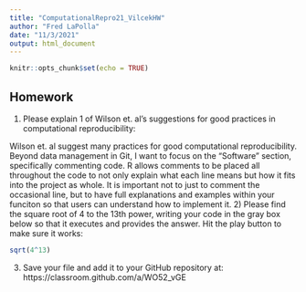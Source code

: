 ```yaml
---
title: "ComputationalRepro21_VilcekHW"
author: "Fred LaPolla"
date: "11/3/2021"
output: html_document
---
```


```r
knitr::opts_chunk$set(echo = TRUE)
```

## Homework

1) Please explain 1 of Wilson et. al's suggestions for good practices in computational reproducibility:


Wilson et. al suggest many practices for good computational reproducibility. 
Beyond data management in Git, I want to focus on the "Software" section, specifically commenting code. 
R allows comments to be placed all throughout the code to not only explain what each line means but how it fits into the project as whole. 
It is important not to just to comment the occasional line, but to have full explanations and examples within your funciton so that users can understand how to implement it. 
2) Please find the square root of 4 to the 13th power, writing your code in the gray box below so that it executes and provides the answer. Hit the play button to make sure it works:

```r
sqrt(4^13)
```

3) Save your file and add it to your GitHub repository at: https://classroom.github.com/a/WO52_vGE
